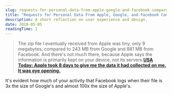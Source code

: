 ```yaml
---
slug: requests-for-personal-data-from-apple-google-and-facebook-compared
title: "Requests for Personal Data From Apple, Google, and Facebook Compared"
description: A short reflection on user experience and design.
date: 2018-05-05
readingTime: 1
---
```


>The zip file I eventually received from Apple was tiny, only 9 megabytes, compared to 243 MB from Google and 881 MB from Facebook. And there's not much there, because Apple says the information is primarily kept on your device, not its servers.**<a href="https://www.usatoday.com/story/tech/talkingtech/2018/05/04/asked-apple-everything-had-me-heres-what-got/558362002/">USA Today: Apple took 8 days to give me the data it had collected on me. It was eye opening.</a>**

It's evident how much of your activity that Facebook logs when their file is 3x the size of Google's and almost 100x the size of Apple's.